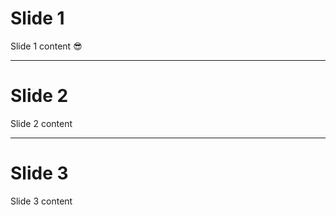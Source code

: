 # Slide 1

Slide 1 content :sunglasses:

---

# Slide 2

Slide 2 content

---

# Slide 3

Slide 3 content

